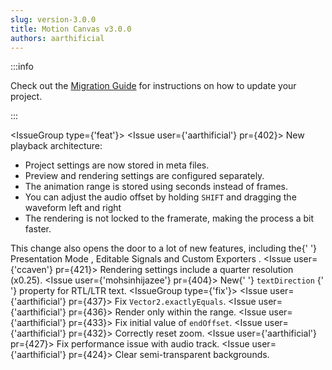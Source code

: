 ```yaml
---
slug: version-3.0.0
title: Motion Canvas v3.0.0
authors: aarthificial
---
```



:::info

Check out the [Migration Guide](/docs/migrating-to-3.0.0) for instructions on
how to update your project.

:::

<IssueGroup type={'feat'}>
  <Issue user={'aarthificial'} pr={402}>
    New playback architecture:
    <ul className="margin-top--sm margin-bottom--sm">
      <li>Project settings are now stored in meta files.</li>
      <li>Preview and rendering settings are configured separately.</li>
      <li>The animation range is stored using seconds instead of frames.</li>
      <li>
        You can adjust the audio offset by holding <code>SHIFT</code> and
        dragging the waveform left and right
      </li>
      <li>
        The rendering is not locked to the framerate, making the process a bit
        faster.
      </li>
    </ul>
    This change also opens the door to a lot of new features, including the{' '}
    <Link to="https://github.com/motion-canvas/motion-canvas/issues/213">
      Presentation Mode
    </Link>
    , <Link to="https://github.com/motion-canvas/motion-canvas/issues/170">
      Editable Signals
    </Link> and <Link to="https://github.com/motion-canvas/motion-canvas/issues/364">
      Custom Exporters
    </Link>.
  </Issue>
  <Issue user={'ccaven'} pr={421}>
    Rendering settings include a quarter resolution (x0.25).
  </Issue>
  <Issue user={'mohsinhijazee'} pr={404}>
    New{' '}
    <Link to="/api/2d/components/Layout#textDirection">
      <code>textDirection</code>
    </Link>{' '}
    property for RTL/LTR text.
  </Issue>
</IssueGroup>
<IssueGroup type={'fix'}>
  <Issue user={'aarthificial'} pr={437}>
    Fix <code>Vector2.exactlyEquals</code>.
  </Issue>
  <Issue user={'aarthificial'} pr={436}>
    Render only within the range.
  </Issue>
  <Issue user={'aarthificial'} pr={433}>
    Fix initial value of <code>endOffset</code>.
  </Issue>
  <Issue user={'aarthificial'} pr={432}>
    Correctly reset zoom.
  </Issue>
  <Issue user={'aarthificial'} pr={427}>
    Fix performance issue with audio track.
  </Issue>
  <Issue user={'aarthificial'} pr={424}>
    Clear semi-transparent backgrounds.
  </Issue>
</IssueGroup>
